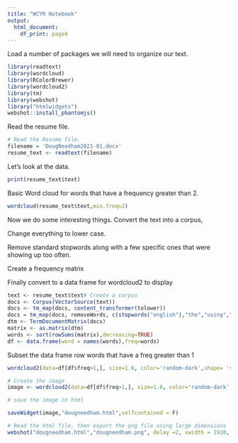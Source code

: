```yaml
---
title: "WCYR Notebook"
output:
  html_document:
    df_print: paged
---
```

 
Load a number of packages we will need to organize our text. 

```r

library(readtext)
library(wordcloud)
library(RColorBrewer)
library(wordcloud2)
library(tm)
library(webshot)
library("htmlwidgets")
webshot::install_phantomjs()
```
Read the resume file.

```r

# Read the Resume file. 
filename = 'DougNeedham2021-01.docx'
resume_text <- readtext(filename)
```

Let's look at the data.  

```r


print(resume_text$text)

```

Basic Word cloud for words that have a frequency greater than 2. 

```r
wordcloud(resume_text$text,min.freq=2)


```

Now we do some interesting things. 
Convert the text into a corpus, 

Change everything to lower case. 

Remove standard stopwords along with a few specific ones that were showing up too often. 

Create a frequency matrix

Finally convert to a data frame for wordcloud2 to display 

```r


text <- resume_text$text# Create a corpus
docs <- Corpus(VectorSource(text))
docs <- tm_map(docs, content_transformer(tolower))
docs = tm_map(docs, removeWords, c(stopwords("english"),"the","using","worked","based","created"))
dtm <- TermDocumentMatrix(docs) 
matrix <- as.matrix(dtm) 
words <- sort(rowSums(matrix),decreasing=TRUE) 
df <- data.frame(word = names(words),freq=words)

```

Subset the data frame row words that have a freq greater than 1 

```r
wordcloud2(data=df[df$freq>1,], size=1.6, color='random-dark',shape= 'star' )


```
```r


# Create the image
image <- wordcloud2(data=df[df$freq>1,], size=1.6, color='random-dark',shape= 'star' )

# save the image in html

saveWidget(image,"dougneedham.html",selfcontained = F)

# Read the html file, then export the png file using large dimensions 
webshot("dougneedham.html","dougneedham.png", delay =2, vwidth = 1920, vheight=969)
```
